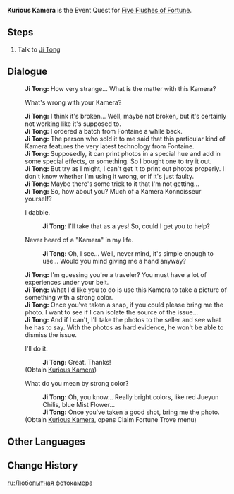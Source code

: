 {{For|the item|Kurious Kamera}}
{{Quest Infobox
|id            = 41401
|title         = Kurious Kamera
|type          = World
|event_name    = Five Flushes of Fortune
|summary       = Ji Tong has ordered Kameras from Fontaine, but the type he received seems to have trouble printing images properly. He asks the Traveler to use it and take pictures of items with strong coloration so that he may try to diagnose the issue.
|requirement   = Reach [[Adventure Rank]] 20
|startLocation = [[Liyue Harbor]], [[Liyue]]
|next          = Perfect Shot
|mora          = 10,000
|primogems     = 
|other         = {{Card|Adventurer's Experience|4}}{{Card|Kurious Kamera|1}}
*Unlocks [[Five Flushes of Fortune]] Event
|characters    = Ji Tong; Traveler
|region        = Liyue
|area          = Sea of Clouds
}}

'''Kurious Kamera''' is the Event Quest for [[Five Flushes of Fortune]].

==Steps==
#Talk to [[Ji Tong]]

==Dialogue==
{{Quest Description|A certain special Kamera is currently causing Ji Tong some grief...}}
{{Dialogue start}}
:'''Ji Tong:''' How very strange... What is the matter with this Kamera?
:{{DIcon}} What's wrong with your Kamera?
:'''Ji Tong:''' I think it's broken... Well, maybe not broken, but it's certainly not working like it's supposed to.
:'''Ji Tong:''' I ordered a batch from Fontaine a while back.
:'''Ji Tong:''' The person who sold it to me said that this particular kind of Kamera features the very latest technology from Fontaine.
:'''Ji Tong:''' Supposedly, it can print photos in a special hue and add in some special effects, or something. So I bought one to try it out.
:'''Ji Tong:''' But try as I might, I can't get it to print out photos properly. I don't know whether I'm using it wrong, or if it's just faulty.
:'''Ji Tong:''' Maybe there's some trick to it that I'm not getting...
:'''Ji Tong:''' So, how about you? Much of a Kamera Konnoisseur yourself?
:{{DIcon}} I dabble.
::'''Ji Tong:''' I'll take that as a yes! So, could I get you to help?
:{{DIcon}} Never heard of a "Kamera" in my life.
::'''Ji Tong:''' Oh, I see... Well, never mind, it's simple enough to use... Would you mind giving me a hand anyway?
:'''Ji Tong:''' I'm guessing you're a traveler? You must have a lot of experiences under your belt.
:'''Ji Tong:''' What I'd like you to do is use this Kamera to take a picture of something with a strong color.
:'''Ji Tong:''' Once you've taken a snap, if you could please bring me the photo. I want to see if I can isolate the source of the issue...
:'''Ji Tong:''' And if I can't, I'll take the photos to the seller and see what he has to say. With the photos as hard evidence, he won't be able to dismiss the issue.
:{{DIcon}} I'll do it.
::'''Ji Tong:''' Great. Thanks!
:;(Obtain [[Kurious Kamera]])
:{{DIcon}} What do you mean by strong color?
::'''Ji Tong:''' Oh, you know... Really bright colors, like red Jueyun Chilis, blue Mist Flower...
::'''Ji Tong:''' Once you've taken a good shot, bring me the photo.
:;(Obtain [[Kurious Kamera]], opens Claim Fortune Trove menu)
{{Dialogue end}}

==Other Languages==
{{Other Languages
|en      = Kurious Kamera
|zhs     = 特别留影
|zhs_rm  = Tèbié Liúyǐng
|zht     = 特別留影
|zht_rm  = Tèbié Liúyǐng
|zh_tl   = Special Photograph
|ja      = 特別な写真
|ja_rm   = Tokubetsu-na Shashin
|ja_tl   = Special Photograph
|ko      = {{tt|특별|特別}}한 {{tt|기념|紀念/記念}} {{tt|사진|寫眞}}
|ko_rm   = Teukbyeolhan Ginyeom Sajin
|ko_tl   = Special Commemorative Photograph
|es      = Daguerrotipo especial
|es_tl   = Special Daguerreotype
|fr      = Un cliché spécial
|fr_tl   = A Special Snapshot
|ru      = Любопытная фотокамера
|ru_tl   = 
|th      = ภาพถ่ายพิเศษ
|th_rm   = Phapthai Phiset
|th_tl   = Special Photograph
|vi      = Chụp {{tt|ảnh|影}} {{tt|đặc biệt|特別}}
|vi_tl   = 
|de      = Ein besonderes Bild
|de_tl   = A Particularly Picture
|id      = Foto Istimewa
|id_tl   = Special Photo
|pt      = Fotografias Especiais
|pt_tl   = Special Photographs
}}

==Change History==
{{Change History|1.3}}

[[ru:Любопытная фотокамера]]
